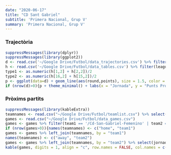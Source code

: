```yaml
---
date: "2020-06-17"
title: "CD Sant Gabriel"
subtitle: 'Primera Nacional, Grup V'
summary: 'Primera Nacional, Grup V'
---
```

### Trajectòria
```r
suppressMessages(library(dplyr))
suppressMessages(library(ggplot2))
d <- read.csv('~/Google Drive/Futbol/data_trajectories.csv') %>% filter(team == '/Cd-San-Gabriel-Femenino')
h <- read.csv('~/Google Drive/Futbol/data_tables.csv') %>% filter(league == 'segunda_division_femenina')
type1 <- as.numeric(h[1,2] + h[2,2])/2
type2 <- as.numeric(h[16,2] + h[15,2])/2
p <- ggplot(data=d) + geom_line(aes(round,points), size = 1.5, color = 'blue') + geom_hline(aes(yintercept=type1), linetype='dashed', color='#5c5c5c') + annotate('text',0,type1,label = 'Campió', vjust = -.5, hjust = 'left', color='#5c5c5c') + geom_hline(aes(yintercept=type2), linetype='dashed', color='#5c5c5c') + annotate('text',0,type2,label = 'Descens', vjust = -.5, hjust = 'left', color='#5c5c5c')
if (nrow(d)>0){p + theme_minimal() + labs(x = "Jornada", y = "Punts Projectats")}
```
 
### Pròxims partits
```r
suppressMessages(library(kableExtra))
teamnames <- read.csv("~/Google Drive/Futbol/teamlist.csv") %>% select(-fullname)
games <- read.csv("~/Google Drive/Futbol/data_games.csv")
games <- games %>% filter(team1 == '/Cd-San-Gabriel-Femenino' | team2 == '/Cd-San-Gabriel-Femenino')
if (nrow(games>0)){names(teamnames) <- c("home", "team1")
games <- games %>% left_join(teamnames, by = "team1")
names(teamnames) <- c("away", "team2")
games <- games %>% left_join(teamnames, by = "team2") %>% select(jornada, home, p1, pd, p2, away)
kable(games, digits = 1, align = "c", row.names = FALSE, col.names = c("Jornada", "Equip", "Guanyar", "Empatar", "Guanyar", "Equip")) %>% add_header_above(c("2019-20" = 1, "Local" = 2, "(%)" = 1, "Visitant" = 2)) %>% column_spec(2, bold = T) %>% column_spec(6, bold = T)}
```
